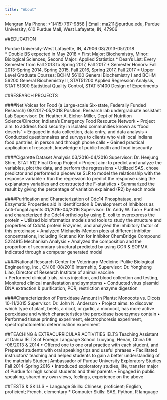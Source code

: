 ```yaml
---
title: "About"
---
```



Mengran Ma
Phone: +1(415) 767-9858 | Email: ma211@purdue.edu,
Purdue University, 610 Purdue Mall, West Lafayette, IN, 47906

##EDUCATION

Purdue University-West Lafayette, IN, 47906                                                   08/2013-05/2018                                                                                                      
  * Double BS expected in May 2018
  * First Major: Biochemistry, Minor: Biological Sciences, Second Major: Applied Statistics
  * Dean’s List: Every Semester from Fall 2013 to Spring 2017, Fall 2017
  * Semester Honors: Fall 2013-Spring 2014, Spring 2015, Fall 2016, Spring 2017, Fall 2017
  * Upper Level Graduate Courses: BCHM 56100 General Biochemistry I and BCHM 56200 General Biochemistry II,                   STAT51200 Applied Regression Analysis, STAT 51300 Statistical Quality Control, STAT 51400 Design of Experiments

##RESEARCH PROJECTS

####Net Voices for Food (a Large-scale Six-state, Federally Funded Research)                           08/2017-05/2018
Position: Research lab undergraduate assistant  
Lab Supervisor: Dr. Heather A. Eicher-Miller, Dept of Nutrition Science/Director, Indiana’s Emergency Food Resource Network
  •	Project aim: to address food security in isolated communities known as “food deserts”
  •	Engaged in data collection, data entry, and data analysis
  •	Conducted questionnaires and surveys to clients who visit local Indiana food pantries, in person and through phone        calls
  •	Gained practical application of research, knowledge of public health and food insecurity

####Cigarette Dataset Analysis                                                          03/2016-04/2016
Supervisor: Dr. Heejung Shim, STAT 512 Final Group Project
  •	Project aim: to predict and analyze the variables, plot the data, and perform the regressions
  •	Utilized SAS, chose predictor and performed a piecewise SLR to model the relationship with the response variable
  •	Run the regression to predict the response using the explanatory variables and constructed the F-statistics
  •	Summarized the result by giving the percentage of variation explained (R2) by each mode

####Purification and Characterization of Cdc14 Phosphatase, and Enzymatic Properties aid in Identification & Development of Inhibitors as Anti-fungal agents                                                           01/2016-04/2016
Supervisor: Dr. Andy W. Tao	
  •	Purified and characterized the Cdc14 ortholog by using E. coli to overexpress the protein
  •	Utilized bioinformatics models and tools to study the structure and properties of Cdc14 protein Enzymes, and analyzed     the inhibitory factor of this proteinase
  •	Analyzed Michaelis-Menten plots at different inhibitor concentrations, including Kcat and Km for Inhibitor ChemBridge     Compound 5224815 Mechanism Analysis
  •	Analyzed the composition and the proportion of secondary structural predicted by using GOR & SOPMA indicated through a     computer generated model

####National Research Center for Veterinary Medicine-Pulike Biological Engineering, Inc., CN                 06-08/2016
Internship, Supervisor: Dr. Yonghong Liao, Director of Research Institute of animal vaccine  
  •	Performed clinical trials, virus injection, and blood collection and testing, Monitored clinical manifestation and        symptoms
  •	Conducted virus plasmid DNA extraction & purification, PCR, restriction enzyme digestion

####Characterization of Peroxidase Amount in Plants: Monocots vs. Dicots                                  10-11/2015
Supervisor: Dr. John N. Anderson
  •	Project aims: to discover which type of plant, beets, a dicot, or garlic, a monocot, has more active peroxidase and       which characteristics the peroxidase isoenzymes contain
  •	Performed tissue printing experiment, electrophoresis experiment, spectrophotometric determination experiment

##TEACHING & EXTRACURRICULAR ACTIVITIES
IELTS Teaching Assistant at Dahua IELTS of Foreign Language School Luoyang, Henan, China          06 -08/2013 & 2014
  •	Offered one to one oral practice with each student, and Prepared students with oral speaking tips and useful phrases
  •	Facilitated instructors’ teaching and helped students to gain a better understanding of the materials
Student Ambassador of Purdue University Exploratory Studies                                               Fall 2014-Spring 2016
  •	Introduced exploratory studies, life, transfer major of Purdue for high school students and their parents
  •	Engaged in public speaking, shared my own views, feelings, experience on the above
 
##TESTS & SKILLS
  * Language Skills: Chinese, proficient; English, proficient; French, elementary
  * Computer Skills: SAS, Python, R language    
